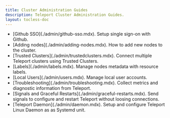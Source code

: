 ```yaml
---
title: Cluster Administration Guides
description: Teleport Cluster Administration Guides.
layout: tocless-doc
---
```


<ul>
  <li>
    [Github SSO](./admin/github-sso.mdx). Setup single sign-on with Github.
  </li>
  <li>
    [Adding nodes](./admin/adding-nodes.mdx). How to add new nodes to the cluster.
  </li>
  <li>
    [Trusted Clusters](./admin/trustedclusters.mdx). Connect multiple Teleport clusters using Trusted Clusters.
  </li>
  <li>
    [Labels](./admin/labels.mdx). Manage nodes metadata with resource labels.
  </li>
  <li>
    [Local Users](./admin/users.mdx). Manage local user accounts.
  </li>
  <li>
    [Troubleshooting](./admin/troubleshooting.mdx). Collect metrics and diagnostic information from Teleport.
  </li>
  <li>
    [Signals and Graceful Restarts](./admin/graceful-restarts.mdx). Send signals to configure and restart Teleport without loosing connections.
  </li>
  <li>
    [Teleport Daemon](./admin/daemon.mdx). Setup and configure Teleport Linux Daemon as as Systemd unit.
  </li>
</ul>
